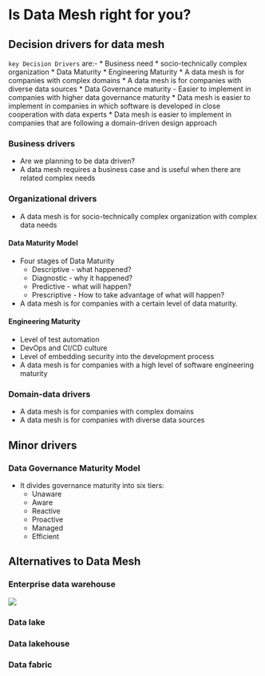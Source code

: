 # Is Data Mesh right for you?

## Decision drivers for data mesh
`key Decision Drivers` are:-
* Business need
* socio-technically complex organization
* Data Maturity 
* Engineering Maturity
* A data mesh is for companies with complex domains
* A data mesh is for companies with diverse data sources
* Data Governance maturity - Easier to implement in companies with higher data governance maturity
* Data mesh is easier to implement in companies in which software is developed in close cooperation with data experts
* Data mesh is easier to implement in companies that are following a domain-driven design approach


### Business drivers
* Are we planning to be data driven?
* A data mesh requires a business case and is useful when there are related complex needs

### Organizational drivers
* A data mesh is for socio-technically complex organization with complex data needs

#### Data Maturity Model
* Four stages of Data Maturity
    * Descriptive - what happened?
    * Diagnostic - why it happened?
    * Predictive - what will happen?
    * Prescriptive - How to take advantage of what will happen?

* A data mesh is for companies with a certain level of data maturity. 

#### Engineering Maturity
* Level of test automation
* DevOps and CI/CD culture
* Level of embedding security into the development process
* A data mesh is for companies with a high level of software engineering maturity

### Domain-data drivers
* A data mesh is for companies with complex domains
* A data mesh is for companies with diverse data sources


## Minor drivers

### Data Governance Maturity Model
* It divides governance maturity into six tiers:
    * Unaware
    * Aware
    * Reactive
    * Proactive
    * Managed
    * Efficient

## Alternatives to Data Mesh

### Enterprise data warehouse

![](/Images/enterprise_data_architecture.png)


### Data lake



### Data lakehouse




### Data fabric



###